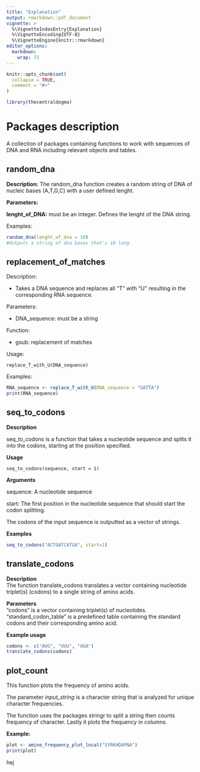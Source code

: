 ```yaml
---
title: "Explanation"
output: rmarkdown::pdf_document
vignette: >
  %\VignetteIndexEntry{Explanation}
  %\VignetteEncoding{UTF-8}
  %\VignetteEngine{knitr::rmarkdown}
editor_options: 
  markdown: 
    wrap: 72
---
```


```r
knitr::opts_chunk$set(
  collapse = TRUE,
  comment = "#>"
)
```

```r
library(thecentraldogma)
```

# Packages description

A collection of packages containing functions to work with sequences of
DNA and RNA including relevant objects and tables.

## random_dna

**Description:** The random_dna function creates a random string of DNA
of nucleic bases (A,T,G,C) with a user defined lenght.

**Parameters:**

**lenght_of_DNA:** must be an integer. Defines the lenght of the DNA
string.

Examples:

```r
random_dna(lenght_of_dna = 10)
#Outputs a string of dna bases that's 10 long.
```

## replacement_of_matches

Description:

-   Takes a DNA sequence and replaces all "T" with "U" resulting in the
    corresponding RNA sequence.

Parameters:

-   DNA_sequence: must be a string

Function:

-   gsub: replacement of matches

Usage:

```         
replace_T_with_U(DNA_sequence)
```

Examples:

```r
RNA_sequence <- replace_T_with_U(DNA_sequence = "GATTA")
print(RNA_sequence)
```

## seq_to_codons

**Description**

seq_to_codons is a function that takes a nucleotide sequence and splits
it into the codons, starting at the position specified.

**Usage**

```         
seq_to_codons(sequence, start = 1)
```

**Arguments**

sequence: A nucleotide sequence

start: The first position in the nucleotide sequence that should start
the codon splitting.

The codons of the input sequence is outputted as a vector of strings.

**Examples**

```r
seq_to_codons("ACTGATCATGA", start=1)
```

## translate_codons

**Description\
**The function translate_codons translates a vector containing
nucleotide triplet(s) (codons) to a single string of amino acids.

**Parameters**\
"codons" is a vector containing triplet(s) of nucleotides.\
"standard_codon_table" is a predefined table containing the standard
codons and their corresponding amino acid.

**Example usage**

```r
codons <- c("AUG", "UUU", "UGA") 
translate_codons(codons) 
```

## plot_count

This function plots the frequency of amino acids.

The parameter *input_string* is a character string that is analyzed for
unique character frequencies.

The function uses the packages stringr to split a string then counts
frequency of character. Lastly it plots the frequency in columns.

**Example:**

```r
plot <- amino_frequency_plot_local("SYRKHDAPNA")
print(plot)
```

hej
